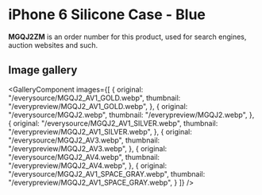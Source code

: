 
# iPhone 6 Silicone Case - Blue

<Callout type='info' emoji='👉🏻'>**MGQJ2ZM** is an order number for this product, used for search engines, auction websites and such.</Callout>

## Image gallery

<GalleryComponent
    images={[
      {
        original: "/everysource/MGQJ2_AV1_GOLD.webp",
        thumbnail: "/everypreview/MGQJ2_AV1_GOLD.webp",
      },
      {
        original: "/everysource/MGQJ2.webp",
        thumbnail: "/everypreview/MGQJ2.webp",
      },
      {
        original: "/everysource/MGQJ2_AV1_SILVER.webp",
        thumbnail: "/everypreview/MGQJ2_AV1_SILVER.webp",
      },
      {
        original: "/everysource/MGQJ2_AV3.webp",
        thumbnail: "/everypreview/MGQJ2_AV3.webp",
      },
      {
        original: "/everysource/MGQJ2_AV4.webp",
        thumbnail: "/everypreview/MGQJ2_AV4.webp",
      },
      {
        original: "/everysource/MGQJ2_AV1_SPACE_GRAY.webp",
        thumbnail: "/everypreview/MGQJ2_AV1_SPACE_GRAY.webp",
      }
    ]}
  />
